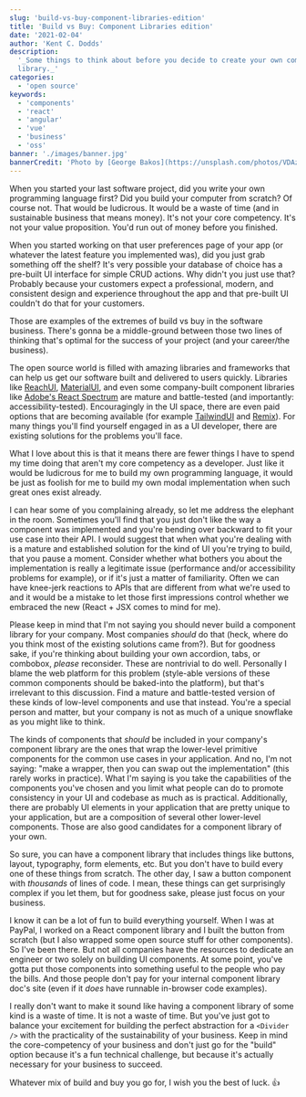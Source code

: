 ```yaml
---
slug: 'build-vs-buy-component-libraries-edition'
title: 'Build vs Buy: Component Libraries edition'
date: '2021-02-04'
author: 'Kent C. Dodds'
description:
  '_Some things to think about before you decide to create your own component
  library._'
categories:
  - 'open source'
keywords:
  - 'components'
  - 'react'
  - 'angular'
  - 'vue'
  - 'business'
  - 'oss'
banner: './images/banner.jpg'
bannerCredit: 'Photo by [George Bakos](https://unsplash.com/photos/VDAzcZyjun8)'
---
```


When you started your last software project, did you write your own programming
language first? Did you build your computer from scratch? Of course not. That
would be ludicrous. It would be a waste of time (and in sustainable business
that means money). It's not your core competency. It's not your value
proposition. You'd run out of money before you finished.

When you started working on that user preferences page of your app (or whatever
the latest feature you implemented was), did you just grab something off the
shelf? It's very possible your database of choice has a pre-built UI interface
for simple CRUD actions. Why didn't you just use that? Probably because your
customers expect a professional, modern, and consistent design and experience
throughout the app and that pre-built UI couldn't do that for your customers.

Those are examples of the extremes of build vs buy in the software business.
There's gonna be a middle-ground between those two lines of thinking that's
optimal for the success of your project (and your career/the business).

The open source world is filled with amazing libraries and frameworks that can
help us get our software built and delivered to users quickly. Libraries like
[ReachUI](https://reach.tech/), [MaterialUI](https://material-ui.com/), and even
some company-built component libraries like
[Adobe's React Spectrum](https://react-spectrum.adobe.com/) are mature and
battle-tested (and importantly: accessibility-tested). Encouragingly in the UI
space, there are even paid options that are becoming available (for example
[TailwindUI](https://tailwindui.com/) and [Remix](https://remix.run/)). For many
things you'll find yourself engaged in as a UI developer, there are existing
solutions for the problems you'll face.

What I love about this is that it means there are fewer things I have to spend
my time doing that aren't my core competency as a developer. Just like it would
be ludicrous for me to build my own programming language, it would be just as
foolish for me to build my own modal implementation when such great ones exist
already.

I can hear some of you complaining already, so let me address the elephant in
the room. Sometimes you'll find that you just don't like the way a component was
implemented and you're bending over backward to fit your use case into their
API. I would suggest that when what you're dealing with is a mature and
established solution for the kind of UI you're trying to build, that you pause a
moment. Consider whether what bothers you about the implementation is really a
legitimate issue (performance and/or accessibility problems for example), or if
it's just a matter of familiarity. Often we can have knee-jerk reactions to APIs
that are different from what we're used to and it would be a mistake to let
those first impressions control whether we embraced the new (React + JSX comes
to mind for me).

Please keep in mind that I'm not saying you should never build a component
library for your company. Most companies _should_ do that (heck, where do you
think most of the existing solutions came from?). But for goodness sake, if
you're thinking about building your own accordion, tabs, or combobox, _please_
reconsider. These are nontrivial to do well. Personally I blame the web platform
for this problem (style-able versions of these common components should be
baked-into the platform), but that's irrelevant to this discussion. Find a
mature and battle-tested version of these kinds of low-level components and use
that instead. You're a special person and matter, but your company is not as
much of a unique snowflake as you might like to think.

The kinds of components that _should_ be included in your company's component
library are the ones that wrap the lower-level primitive components for the
common use cases in your application. And no, I'm not saying: "make a wrapper,
then you can swap out the implementation" (this rarely works in practice). What
I'm saying is you take the capabilities of the components you've chosen and you
limit what people can do to promote consistency in your UI and codebase as much
as is practical. Additionally, there are probably UI elements in your
application that are pretty unique to your application, but are a composition of
several other lower-level components. Those are also good candidates for a
component library of your own.

So sure, you can have a component library that includes things like buttons,
layout, typography, form elements, etc. But you don't have to build every one of
these things from scratch. The other day, I saw a button component with
_thousands_ of lines of code. I mean, these things can get surprisingly complex
if you let them, but for goodness sake, please just focus on your business.

I know it can be a lot of fun to build everything yourself. When I was at
PayPal, I worked on a React component library and I built the button from
scratch (but I also wrapped some open source stuff for other components). So
I've been there. But not all companies have the resources to dedicate an
engineer or two solely on building UI components. At some point, you've gotta
put those components into something useful to the people who pay the bills. And
those people don't pay for your internal component library doc's site (even if
it _does_ have runnable in-browser code examples).

I really don't want to make it sound like having a component library of some
kind is a waste of time. It is not a waste of time. But you've just got to
balance your excitement for building the perfect abstraction for a `<Divider />`
with the practicality of the sustainability of your business. Keep in mind the
core-competency of your business and don't just go for the "build" option
because it's a fun technical challenge, but because it's actually necessary for
your business to succeed.

Whatever mix of build and buy you go for, I wish you the best of luck. 👍

